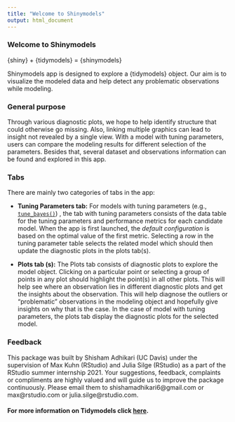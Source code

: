 ```yaml
---
title: "Welcome to Shinymodels"
output: html_document
---
```


###  Welcome to Shinymodels

{shiny} + {tidymodels} = {shinymodels} 

Shinymodels app is designed to explore a {tidymodels} object. Our aim is to visualize the modeled data and help detect any problematic observations while modeling. 

### General purpose

Through various diagnostic plots, we hope to help identify structure that could otherwise go missing. Also, linking multiple graphics can lead to insight not revealed by a single view. With a model with tuning parameters, users can compare the modeling results for different selection of the parameters. Besides that, several dataset and observations information can be found and explored in this app.

### Tabs

There are mainly two categories of tabs in the app: 

* **Tuning Parameters tab:** For models with tuning parameters (e.g., [`tune_bayes()`](https://tune.tidymodels.org/reference/tune_bayes.html)) , the tab with tuning parameters consists of the data table for the tuning parameters and performance metrics for each candidate model. When the app is first launched, the _default configuration_ is based on the optimal value of the first metric. Selecting a row in the tuning parameter table selects the related model which should then update the diagnostic plots in the plots tab(s).  

* **Plots tab (s):** The Plots tab consists of diagnostic plots to explore the model object. Clicking on a particular point or selecting a group of points in any plot should highlight the point(s) in all other plots. This will help see where an observation lies in different diagnostic plots and get the insights about the observation. This will help diagnose the outliers or "problematic" observations in the modeling object and hopefully give insights on why that is the case. In the case of model with tuning parameters, the plots tab display the diagnostic plots for the selected model.

### Feedback 

 This package was built by Shisham Adhikari (UC Davis) under the supervision of
 Max Kuhn (RStudio) and Julia Silge (RStudio) as a part of the RStudio summer internship 2021. Your suggestions, feedback, complaints or compliments are highly valued and will guide us to improve the package continuously. Please email them to shishamadhikari6@gmail.com or max@rstudio.com or julia.silge@rstudio.com.
 
#### For more information on Tidymodels click [here](https://www.tidymodels.org/).
